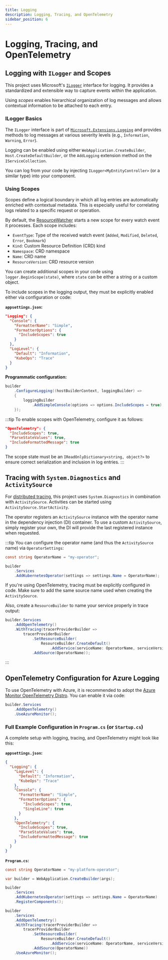 ```yaml
---
title: Logging
description: Logging, Tracing, and OpenTelemetry
sidebar_position: 6
---
```


# Logging, Tracing, and OpenTelemetry

## Logging with `ILogger` and Scopes

This project uses Microsoft's [`ILogger`](https://learn.microsoft.com/en-us/dotnet/core/extensions/logging) interface for logging. It provides a standardized and extensible way to capture events within the application.

Using _scopes_ enables hierarchical organization of log messages and allows contextual information to be attached to each entry.

### ILogger Basics

The `ILogger` interface is part of [`Microsoft.Extensions.Logging`](https://www.nuget.org/packages/Microsoft.Extensions.Logging) and provides methods to log messages at various severity levels (e.g., `Information`, `Warning`, `Error`).

Logging can be enabled using either `WebApplication.CreateBuilder`, `Host.CreateDefaultBuilder`, or the `AddLogging` extension method on the `IServiceCollection`.

You can log from your code by injecting `ILogger<MyEntityController>` (or a similar type) into your component.

### Using Scopes

Scopes define a logical boundary in which all log entries are automatically enriched with contextual metadata. This is especially useful for correlating logs related to a specific request or operation.

By default, the [ResourceWatcher](https://github.com/dotnet/dotnet-operator-sdk/blob/main/src/KubeOps.Operator/Watcher/ResourceWatcher%7BTEntity%7D.cs) starts a new scope for every watch event it processes. Each scope includes:

- `EventType`: Type of the received watch event (`Added`, `Modified`, `Deleted`, `Error`, `Bookmark`)
- `Kind`: Custom Resource Definition (CRD) kind
- `Namespace`: CRD namespace
- `Name`: CRD name
- `ResourceVersion`: CRD resource version

You can create additional scopes in your code using `logger.BeginScope(state)`, where `state` can be either a string or a custom object.

To include scopes in the logging output, they must be explicitly enabled either via configuration or code:

**`appsettings.json`:**

```json
"Logging": {
  "Console": {
    "FormatterName": "Simple",
    "FormatterOptions": {
      "IncludeScopes": true
    }
  },
  "LogLevel": {
    "Default": "Information",
    "KubeOps": "Trace"
  }
}
```

**Programmatic configuration:**

```csharp
builder
    .ConfigureLogging((hostBuilderContext, loggingBuilder) =>
    {
        loggingBuilder
            .AddSimpleConsole(options => options.IncludeScopes = true);
    });
```

:::tip
To enable scopes with OpenTelemetry, configure it as follows:

```json
"OpenTelemetry": {
  "IncludeScopes": true,
  "ParseStateValues": true,
  "IncludeFormattedMessage": true
}
```

The scope state must be an `IReadOnlyDictionary<string, object?>` to ensure correct serialization and inclusion in log entries.
:::

## Tracing with `System.Diagnostics` and `ActivitySource`

For [distributed tracing](https://learn.microsoft.com/en-us/dotnet/core/diagnostics/distributed-tracing-concepts), this project uses `System.Diagnostics` in combination with `ActivitySource`.
Activities can be started using `ActivitySource.StartActivity`.

The operator registers an `ActivitySource` instance with the operator name in the dependency injection (DI) container. To use a custom `ActivitySource`, simply register your own, the DI will provide the last registered instance when requested.

:::tip
You can configure the operator name (and thus the `ActivitySource` name) via `OperatorSettings`:

```csharp
const string OperatorName = "my-operator";

builder
    .Services
    .AddKubernetesOperator(settings => settings.Name = OperatorName);
```

If you're using OpenTelemetry, tracing must be explicitly configured in code. Make sure to add the same source name used when creating the `ActivitySource`.

Also, create a `ResourceBuilder` to name your service properly in trace output:

```csharp
builder.Services
    .AddOpenTelemetry()
    .WithTracing(tracerProviderBuilder =>
        tracerProviderBuilder
            .SetResourceBuilder(
                ResourceBuilder.CreateDefault()
                    .AddService(serviceName: OperatorName, serviceVersion: "1.0.0"))
            .AddSource(OperatorName));
```

:::

## OpenTelemetry Configuration for Azure Logging

To use OpenTelemetry with Azure, it is recommended to adopt the [Azure Monitor OpenTelemetry Distro](https://learn.microsoft.com/en-us/azure/azure-monitor/app/opentelemetry-enable).
You can enable it via code:

```csharp
builder.Services
    .AddOpenTelemetry()
    .UseAzureMonitor();
```

### Full Example Configuration in `Program.cs` (or `Startup.cs`)

A complete setup with logging, tracing, and OpenTelemetry might look like this:

**`appsettings.json`:**

```json
{
  "Logging": {
    "LogLevel": {
      "Default": "Information",
      "KubeOps": "Trace"
    },
    "Console": {
      "FormatterName": "Simple",
      "FormatterOptions": {
        "IncludeScopes": true,
        "SingleLine": true
      }
    },
    "OpenTelemetry": {
      "IncludeScopes": true,
      "ParseStateValues": true,
      "IncludeFormattedMessage": true
    }
  }
}
```

**`Program.cs`:**

```csharp
const string OperatorName = "my-platform-operator";

var builder = WebApplication.CreateBuilder(args);

builder
    .Services
    .AddKubernetesOperator(settings => settings.Name = OperatorName)
    .RegisterComponents();

builder
    .Services
    .AddOpenTelemetry()
    .WithTracing(tracerProviderBuilder =>
        tracerProviderBuilder
            .SetResourceBuilder(
                ResourceBuilder.CreateDefault()
                    .AddService(serviceName: OperatorName, serviceVersion: "1.0.0"))
            .AddSource(OperatorName))
    .UseAzureMonitor();
```
